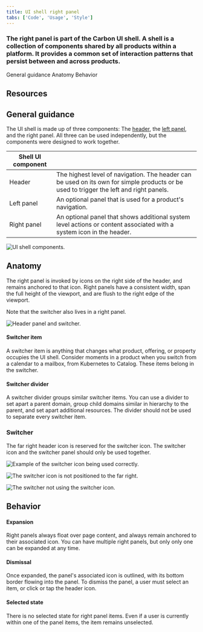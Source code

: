 ```yaml
---
title: UI shell right panel
tabs: ['Code', 'Usage', 'Style']
---
```


### The right panel is part of the Carbon UI shell. A shell is a collection of components shared by all products within a platform. It provides a common set of interaction patterns that persist between and across products.

<AnchorLinks>

<AnchorLink>General guidance</AnchorLink>
<AnchorLink>Anatomy</AnchorLink>
<AnchorLink>Behavior</AnchorLink>

</AnchorLinks>

## Resources

<Row className="tile--resource--no-margin tile--group">
  <Column offsetLg="4" colLg="4" colMd="4" noGutterSm>
    <ResourceCard title="UI Shell template" href="https://sketch.cloud/s/EjVmA">
      <MdxIcon name="sketch" />
    </ResourceCard>
  </Column>
</Row>

## General guidance

The UI shell is made up of three components: The [header](/components/UI-shell-header/usage), the [left panel](/components/UI-shell-right-panel/usage), and the right panel. All three can be used independently, but the components were designed to work together.

| Shell UI component |                                                                                                                                         |
| ------------------ | --------------------------------------------------------------------------------------------------------------------------------------- |
| Header             | The highest level of navigation. The header can be used on its own for simple products or be used to trigger the left and right panels. |
| Left panel         | An optional panel that is used for a product's navigation.                                                                              |
| Right panel        | An optional panel that shows additional system level actions or content associated with a system icon in the header.                    |

![UI shell components.](images/shell-usage-1.png)

## Anatomy

The right panel is invoked by icons on the right side of the header, and remains anchored to that icon. Right panels have a consistent width, span the full height of the viewport, and are flush to the right edge of the viewport.

Note that the switcher also lives in a right panel.

![Header panel and switcher.](images/right-panel-usage-1.png)

#### Switcher item

A switcher item is anything that changes what product, offering, or property occupies the UI shell. Consider moments in a product when you switch from a calendar to a mailbox, from Kubernetes to Catalog. These items belong in the switcher.

#### Switcher divider

A switcher divider groups similar switcher items. You can use a divider to set apart a parent domain, group child domains similar in hierarchy to the parent, and set apart additional resources. The divider should not be used to separate every switcher item.

### Switcher

The far right header icon is reserved for the switcher icon. The switcher icon and the switcher panel should only be used together.

<Row>
<Column offsetLg="4" colMd="4" colLg="6">
  <DoDontExample type="do" caption="Positioned the switcher to the far right.">

![Example of the switcher icon being used correctly.](images/right-panel-usage-2.png)

  </DoDontExample>
</Column>
<Column colMd="4" colLg="6" >
  <DoDontExample  caption="Do not position other icons to the right of the switcher.">

![The switcher icon is not positioned to the far right.](images/right-panel-usage-3.png)

  </DoDontExample>
</Column>
<Column offsetLg="4" colMd="4" colLg="6" >
  <DoDontExample  caption="Do not use another icon for the switcher.">

![The switcher not using the switcher icon.](images/right-panel-usage-4.png)

  </DoDontExample>
</Column>
</Row>

## Behavior

#### Expansion

Right panels always float over page content, and always remain anchored to their associated icon. You can have multiple right panels, but only only one can be expanded at any time.

#### Dismissal

Once expanded, the panel's associated icon is outlined, with its bottom border flowing into the panel. To dismiss the panel, a user must select an item, or click or tap the header icon.

#### Selected state

There is no selected state for right panel items. Even if a user is currently within one of the panel items, the item remains unselected.
